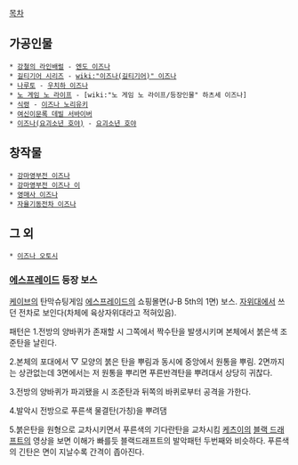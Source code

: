 [[목차]]

== 가공인물 ==
 * [[강철의 라인배럴]] - [[엔도 이즈나]]
 * [[길티기어 시리즈]] - [[wiki:"이즈나(길티기어)" 이즈나]]
 * [[나루토]] - [[우치하 이즈나]]
 * [[노 게임 노 라이프]] - [wiki:"노 게임 노 라이프/등장인물" 하츠세 이즈나]
 * [[식령]] - [[이즈나 노리유키]]
 * [[여신이문록 데빌 서바이버]]
 * [[이즈나(요괴소년 호야)]] - [[요괴소년 호야]]
== 창작물 ==
 * [[강마영부전 이즈나]]
 * [[강마영부전 이즈나 이]]
 * [[영매사 이즈나]]
 * [[자율기동전차 이즈나]]

== 그 외 ==
 * [[이즈나 오토시]]

=== [[에스프레이드]] 등장 보스 ===
[[케이브]]의 탄막슈팅게임 [[에스프레이드]]의 쇼핑몰면(J-B 5th의 1면) 보스.
[[자위대]]에서 쓰던 전차로 보인다(차체에 육상자위대라고 적혀있음).

패턴은 
1.전방의 양바퀴가 존재할 시 그쪽에서 짝수탄을 발생시키며 본체에서 붉은색 조준탄을 날린다.

2.본체의 포대에서 ▽ 모양의 붉은 탄을 뿌림과 동시에 중앙에서 원통을 뿌림.
2면까지는 상관없는데 3면에서는 저 원통을 뿌리면 푸른반격탄을 뿌려대서 상당히 귀찮다.

3.전방의 양바퀴가 파괴됐을 시 조준탄과 뒤쪽의 바퀴로부터 공격을 가한다.  

4.발악시 전방으로 푸른색 물결탄(가칭)을 뿌려댐

5.붉은탄을 원형으로 교차시키면서 푸른색의 기다란탄을 교차시킴
[[케츠이]]의 [[블랙 드래프트]]의 영상을 보면 이해가 빠를듯 
블랙드래프트의 발악패턴 두번째와 비슷하다. 
푸른색의 긴탄은 면이 지날수록 간격이 좁아진다.

